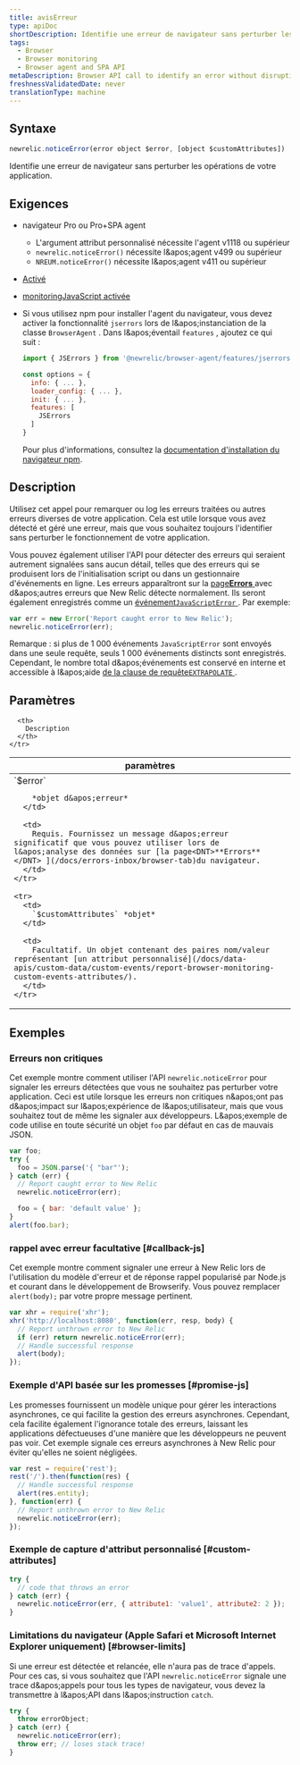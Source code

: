 ```yaml
---
title: avisErreur
type: apiDoc
shortDescription: Identifie une erreur de navigateur sans perturber les opérations de votre application.
tags:
  - Browser
  - Browser monitoring
  - Browser agent and SPA API
metaDescription: Browser API call to identify an error without disrupting your app's operations.
freshnessValidatedDate: never
translationType: machine
---
```


## Syntaxe

```js
newrelic.noticeError(error object $error, [object $customAttributes])
```

Identifie une erreur de navigateur sans perturber les opérations de votre application.

## Exigences

* navigateur Pro ou Pro+SPA agent

  * L&apos;argument attribut personnalisé nécessite l&apos;agent v1118 ou supérieur
  * `newrelic.noticeError()` nécessite l&amp;apos;agent v499 ou supérieur
  * `NREUM.noticeError()` nécessite l&amp;apos;agent v411 ou supérieur

* [Activé<InlinePopover type="browser" />](/docs/browser/new-relic-browser/getting-started/browser-settings)

* [monitoringJavaScript activée](/docs/browser/new-relic-browser/browser-pro-features/javascript-errors-page-detect-analyze-errors)

* Si vous utilisez npm pour installer l&apos;agent du navigateur, vous devez activer la fonctionnalité `jserrors` lors de l&amp;apos;instanciation de la classe `BrowserAgent` . Dans l&amp;apos;éventail `features` , ajoutez ce qui suit :

  ```js
  import { JSErrors } from '@newrelic/browser-agent/features/jserrors';

  const options = {
    info: { ... },
    loader_config: { ... },
    init: { ... },
    features: [
      JSErrors
    ]
  }
  ```

  Pour plus d&apos;informations, consultez la [documentation d&apos;installation du navigateur npm](https://www.npmjs.com/package/@newrelic/browser-agent#new-relic-browser-agent).

## Description

Utilisez cet appel pour remarquer ou log les erreurs traitées ou autres erreurs diverses de votre application. Cela est utile lorsque vous avez détecté et géré une erreur, mais que vous souhaitez toujours l&apos;identifier sans perturber le fonctionnement de votre application.

Vous pouvez également utiliser l&apos;API pour détecter des erreurs qui seraient autrement signalées sans aucun détail, telles que des erreurs qui se produisent lors de l&apos;initialisation script ou dans un gestionnaire d&apos;événements en ligne. Les erreurs apparaîtront sur la [page<DNT>**Errors**</DNT> ](/docs/errors-inbox/browser-tab)avec d&amp;apos;autres erreurs que New Relic détecte normalement. Ils seront également enregistrés comme un [événement`JavaScriptError` ](/attribute-dictionary/?event=JavaScriptError). Par exemple:

```js
var err = new Error('Report caught error to New Relic');
newrelic.noticeError(err);
```

Remarque : si plus de 1 000 événements `JavaScriptError` sont envoyés dans une seule requête, seuls 1 000 événements distincts sont enregistrés. Cependant, le nombre total d&amp;apos;événements est conservé en interne et accessible à l&amp;apos;aide [de la clause de requête`EXTRAPOLATE` ](/docs/query-your-data/nrql-new-relic-query-language/get-started/nrql-syntax-clauses-functions/#extrapolate).

## Paramètres

<table>
  <thead>
    <tr>
      <th width="30%">
        paramètres
      </th>

      <th>
        Description
      </th>
    </tr>
  </thead>

  <tbody>
    <tr>
      <td>
        `$error`

        *objet d&apos;erreur*
      </td>

      <td>
        Requis. Fournissez un message d&apos;erreur significatif que vous pouvez utiliser lors de l&apos;analyse des données sur [la page<DNT>**Errors**</DNT> ](/docs/errors-inbox/browser-tab)du navigateur.
      </td>
    </tr>

    <tr>
      <td>
        `$customAttributes` *objet*
      </td>

      <td>
        Facultatif. Un objet contenant des paires nom/valeur représentant [un attribut personnalisé](/docs/data-apis/custom-data/custom-events/report-browser-monitoring-custom-events-attributes/).
      </td>
    </tr>
  </tbody>
</table>

## Exemples

### Erreurs non critiques

Cet exemple montre comment utiliser l&apos;API `newrelic.noticeError` pour signaler les erreurs détectées que vous ne souhaitez pas perturber votre application. Ceci est utile lorsque les erreurs non critiques n&amp;apos;ont pas d&amp;apos;impact sur l&amp;apos;expérience de l&amp;apos;utilisateur, mais que vous souhaitez tout de même les signaler aux développeurs. L&amp;apos;exemple de code utilise en toute sécurité un objet `foo` par défaut en cas de mauvais JSON.

```js
var foo;
try {
  foo = JSON.parse('{ "bar"');
} catch (err) {
  // Report caught error to New Relic
  newrelic.noticeError(err);

  foo = { bar: 'default value' };
}
alert(foo.bar);
```

### rappel avec erreur facultative [#callback-js]

Cet exemple montre comment signaler une erreur à New Relic lors de l&apos;utilisation du modèle d&apos;erreur et de réponse rappel popularisé par Node.js et courant dans le développement de Browserify. Vous pouvez remplacer `alert(body);` par votre propre message pertinent.

```js
var xhr = require('xhr');
xhr('http://localhost:8080', function(err, resp, body) {
  // Report unthrown error to New Relic
  if (err) return newrelic.noticeError(err);
  // Handle successful response
  alert(body);
});
```

### Exemple d&apos;API basée sur les promesses [#promise-js]

Les promesses fournissent un modèle unique pour gérer les interactions asynchrones, ce qui facilite la gestion des erreurs asynchrones. Cependant, cela facilite également l&apos;ignorance totale des erreurs, laissant les applications défectueuses d&apos;une manière que les développeurs ne peuvent pas voir. Cet exemple signale ces erreurs asynchrones à New Relic pour éviter qu&apos;elles ne soient négligées.

```js
var rest = require('rest');
rest('/').then(function(res) {
  // Handle successful response
  alert(res.entity);
}, function(err) {
  // Report unthrown error to New Relic
  newrelic.noticeError(err);
});
```

### Exemple de capture d&apos;attribut personnalisé [#custom-attributes]

```js
try {
  // code that throws an error
} catch (err) {
  newrelic.noticeError(err, { attribute1: 'value1', attribute2: 2 });
}
```

### Limitations du navigateur (Apple Safari et Microsoft Internet Explorer uniquement) [#browser-limits]

Si une erreur est détectée et relancée, elle n&apos;aura pas de trace d&apos;appels. Pour ces cas, si vous souhaitez que l&apos;API `newrelic.noticeError` signale une trace d&amp;apos;appels pour tous les types de navigateur, vous devez la transmettre à l&amp;apos;API dans l&amp;apos;instruction `catch`.

```js
try {
  throw errorObject;
} catch (err) {
  newrelic.noticeError(err);
  throw err; // loses stack trace!
}
```